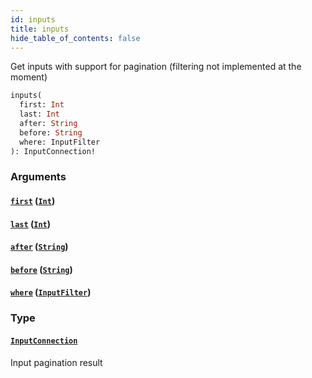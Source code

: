 ```yaml
---
id: inputs
title: inputs
hide_table_of_contents: false
---
```



Get inputs with support for pagination (filtering not implemented at the moment)

```graphql
inputs(
  first: Int
  last: Int
  after: String
  before: String
  where: InputFilter
): InputConnection!
```


### Arguments

#### [`first`](#) ([`Int`](/cartesi-rollups/api/graphql/scalars/int))




#### [`last`](#) ([`Int`](/cartesi-rollups/api/graphql/scalars/int))




#### [`after`](#) ([`String`](/cartesi-rollups/api/graphql/scalars/string))




#### [`before`](#) ([`String`](/cartesi-rollups/api/graphql/scalars/string))




#### [`where`](#) ([`InputFilter`](/cartesi-rollups/api/graphql/inputs/input-filter))




### Type

#### [`InputConnection`](/cartesi-rollups/api/graphql/objects/input-connection)

Input pagination result




